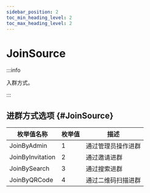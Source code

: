 ```yaml
---
sidebar_position: 2
toc_min_heading_level: 2
toc_max_heading_level: 2
---
```


# JoinSource

:::info

入群方式。

:::

## 进群方式选项 {#JoinSource}

| 枚举值名称    | 枚举值 | 描述               |
|------ | ------ | ------------------------------------ |
|JoinByAdmin| 1      | 通过管理员操作进群 |
|JoinByInvitation| 2      | 通过邀请进群   |
|JoinBySearch| 3      | 通过搜索进群   |
|JoinByQRCode| 4      | 通过二维码扫描进群 |

